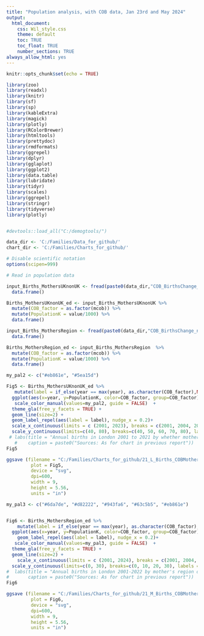 ```yaml
---
title: "Population analysis, with COB data, Jan 23rd and May 2024"
output: 
  html_document:
    css: Wil_style.css
    theme: default
    toc: TRUE
    toc_float: TRUE
    number_sections: TRUE
always_allow_html: yes
---
```


```r

knitr::opts_chunk$set(echo = TRUE)

library(zoo)
library(readxl)
library(knitr)
library(sf)
library(sp)
library(kableExtra)
library(magick)
library(plotly)    
library(RColorBrewer)
library(htmltools)
library(prettydoc)
library(rmdformats)
library(ggrepel)
library(dplyr)
library(gglaplot)
library(ggplot2)
library(data.table)
library(lubridate)
library(tidyr)
library(scales)
library(ggrepel)
library(stringr)
library(tidyverse)
library(plotly)


#devtools::load_all("C:/demogtools/")

data_dir <- 'C:/Families/Data_for_github/'
chart_dir <- 'C:/Families/Charts_for_github/'

# Disable scientific notation
options(scipen=999)

```


```r

# Read in population data 

input_Births_MothersUKnonUK <- fread(paste0(data_dir,"COB_BirthsChange_MothersUKnonUK.csv"))%>% 
  data.frame()

Births_MothersUKnonUK_ed <- input_Births_MothersUKnonUK %>%
  mutate(COB_factor = as.factor(mcob)) %>%
  mutate(PopulationK = value/1000) %>%
  data.frame()

input_Births_MothersRegion <- fread(paste0(data_dir,"COB_BirthsChange_nonUK_MothersRegion.csv"))%>% 
  data.frame()

Births_MothersRegion_ed <- input_Births_MothersRegion  %>%
  mutate(COB_factor = as.factor(mcob)) %>%
  mutate(PopulationK = value/1000) %>%
  data.frame()


```


```r


my_pal2 <- c("#eb861e", "#5ea15d")

Fig5 <- Births_MothersUKnonUK_ed %>%
   mutate(label = if_else(year == max(year), as.character(COB_factor),NA_character_)) %>% 
  ggplot(aes(x=year, y=PopulationK, color=COB_factor, group=COB_factor)) + 
   scale_color_manual(values=my_pal2, guide = FALSE)  +
  theme_gla(free_y_facets = TRUE) +
  geom_line(size=2) +
  geom_label_repel(aes(label = label), nudge_x = 0.2)+
  scale_x_continuous(limits = c (2001, 2023), breaks = c(2001, 2004, 2007, 2010, 2013, 2016, 2019, 2022)) + 
  scale_y_continuous(limits=c(40, 80), breaks=c(40, 50, 60, 70, 80), labels = c('40', '50', '60', '70', '80'))
 # labs(title = "Annual births in London 2001 to 2021 by whether mother was born in UK",
   #    caption = paste0("Sources: As for chart in previous report"))
Fig5

ggsave (filename = "C:/Families/Charts_for_github/21_L_Births_COBMothers_UKnonUK.svg",
         plot = Fig5,
         device = "svg",
         dpi=600,
         width = 9,
         height = 5.56,
         units = "in")

```

```r


my_pal3 <- c("#6da7de", "#d82222", "#943fa6", "#63c5b5", "#eb861e")


Fig6 <- Births_MothersRegion_ed %>%
    mutate(label = if_else(year == max(year), as.character(COB_factor),NA_character_)) %>% 
  ggplot(aes(x=year, y=PopulationK, color=COB_factor, group=COB_factor)) + 
    geom_label_repel(aes(label = label), nudge_x = 0.2)+
   scale_color_manual(values=my_pal3, guide = FALSE)  +
  theme_gla(free_y_facets = TRUE) +
  geom_line(size=2) +
    scale_x_continuous(limits = c (2001, 2024), breaks = c(2001, 2004, 2007, 2010, 2013, 2016, 2019, 2022)) + 
  scale_y_continuous(limits=c(0, 30), breaks=c(0, 10, 20, 30), labels = c('0', '10', '20', '30'))
#  labs(title = "Annual births in London 2001-2022 by mother's region of birth (Non UK)",
#       caption = paste0("Sources: As for chart in previous report"))
Fig6

ggsave (filename = "C:/Families/Charts_for_github/21_M_Births_COBMothers_Region.svg",
         plot = Fig6,
         device = "svg",
         dpi=600,
         width = 9,
         height = 5.56,
         units = "in")


```
